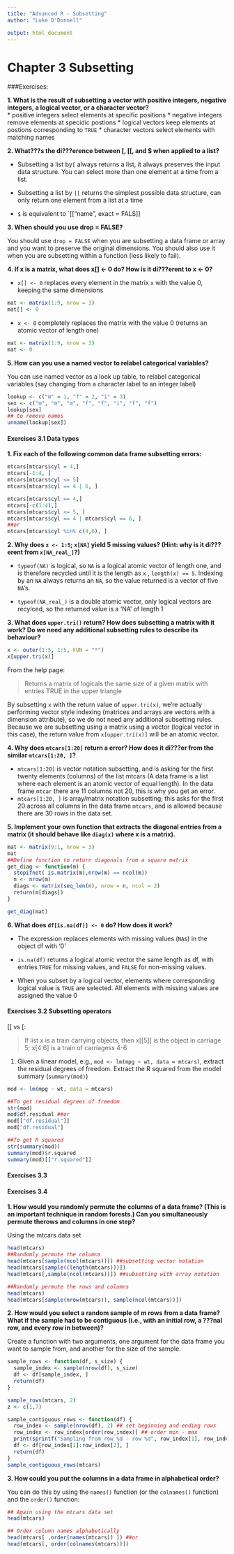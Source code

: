---
title: "Advanced R - Subsetting"
author: "Luke O'Donnell"

output: html_document
---
# __Chapter 3 Subsetting__  
  
###Exercises:  
  
  
__1. What is the result of subsetting a vector with positive integers, negative integers, a logical vector, or a character vector? __   
* positive integers select elements at specific positions
* negative integers remove elements at specidic postions
* logical vectors keep elements at postions corresponding to `TRUE`
* character vectors select elements with matching names
  
  
__2. What???s the di???erence between [, [[, and $ when applied to a list?__  

*  Subsetting a list by`[` always returns a list, it always preserves the input data structure. You can select more than one element at a time from a list. 

* Subsetting a list by `[[` returns the simplest possible data structure, can only return one element from a list at a time

* `$` is equivalent to `[["name", exact =  FALS]]
  
  
__3. When should you use drop = FALSE?__  
  
You should use `drop = FALSE` when you are subsetting a data frame or array and you want to preserve the original dimensions. You should also use it when you are subsetting within a function (less likely to fail).
  
  
__4. If x is a matrix, what does x[] <- 0 do? How is it di???erent to x <- 0?__  
  
* `x[] <- 0` replaces every element in the matrix `x` with the value 0, keeping the same dimensions
```{r}
mat <- matrix(1:9, nrow = 3)
mat[] <- 0
```

* `x <- 0` completely replaces the matrix with the value 0 (returns an atomic vector of length one)
```{r}
mat <- matrix(1:9, nrow = 3)
mat <- 0
```

  
  
__5. How can you use a named vector to relabel categorical variables?__  
  
You can use named vector as a look up table, to relabel categorical variables (say changing from a character label to an integer label) 
```{r}
lookup <- c("m" = 1, "f" = 2, "i" = 3)
sex <- c("m", "m", "m", "f", "f", "i", "f", "f")
lookup[sex]
## to remove names
unname(lookup[sex])
```

  
#### Exercises 3.1 Data types  
  
__1. Fix each of the following common data frame subsetting errors:__  

```{r eval =  FALSE}
mtcars[mtcars$cyl = 4,]
mtcars[-1:4, ]
mtcars[mtcars$cyl <= 5]
mtcars[mtcars$cyl == 4 | 6, ]
```
  
```{r}
mtcars[mtcars$cyl == 4,]
mtcars[-c(1:4),]
mtcars[mtcars$cyl <= 5, ]
mtcars[mtcars$cyl == 4 | mtcars$cyl == 6, ] 
##or
mtcars[mtcars$cyl %in% c(4,6), ]
```


__2. Why does `x <- 1:5`; `x[NA]` yield 5 missing values? (Hint: why is it di???erent from `x[NA_real_]`?)__   
  
* `typeof(NA)` is logical, so `NA` is a logical atomic vector of length one, and is therefore recycled until it is the length as `x` , `length(x) == 5`. Indexing by an `NA` always returns an `NA`, so the value returned is a vector of five `NA`'s.  
  
* `typeof(NA_real_)` is a double atomic vector, only logical vectors are recylced, so the returned value is a 'NA' of length 1


__3. What does `upper.tri()` return? How does subsetting a matrix with it work? Do we need any additional subsetting rules to describe its behaviour?__
```{r}
x <- outer(1:5, 1:5, FUN = "*")
x[upper.tri(x)]
```
From the help page:  
  
> Returns a matrix of logicals the same size of a given matrix with entries TRUE in the upper triangle  
  
By subsetting `x` with the return value of  `upper.tri(x)`, we're actually performing vector style indexing (matrices and arrays are vectors with a dimension attribute), so we do not need any additional subsetting rules. Because we are subsetting using a matrix using a vector (logical vector in this case), the return value from `x[upper.tri(x)]` will be an atomic vector.

__4. Why does `mtcars[1:20]` return a error? How does it di???er from the similar `mtcars[1:20, ]`?__  
  
 * `mtcars[1:20]` is vector notation subsetting, and is asking for the first twenty elements (columns) of the list mtcars  (A data frame is a list where each element is an atomic vector of equal length). In the data frame `mtcar` there are 11 columns not 20, this is why you get an error.
 * `mtcars[1:20, ]` is array/matrix notation subsetting; this asks for the first 20 across all columns in the data frame `mtcars`, and is allowed because there are 30 rows in the data set.  
 
__5. Implement your own function that extracts the diagonal entries from a matrix (it should behave like `diag(x)` where x is a matrix).__  
```{r}
mat <- matrix(9:1, nrow = 3)
mat
##Define function to return diagonals from a square matrix
get_diag <- function(m) {
  stopifnot( is.matrix(m),nrow(m) == ncol(m))
  n <- nrow(m)
  diags <- matrix(seq_len(n), nrow = n, ncol = 2)
  return(m[diags])
}

get_diag(mat)
```

__6. What does `df[is.na(df)] <- 0` do? How does it work?__

* The expression replaces elements with missing values (`NA`s) in the object df with '0' 

* `is.na(df)` returns a logical atomic vector the same length as df, with entries `TRUE` for missing values, and `FALSE` for non-missing values.  
  
* When you subset by a logical vector, elements where corresponding logical value is `TRUE` are selected. All elements with missing values are assigned the value 0  

#### Exercises 3.2  Subsetting operators

[[ vs [:
  
> If list x is a train carrying objects, then x[[5]] is the object in carriage 5; x[4:6] is a train of carriagess 4-6  

1. Given a linear model, e.g., `mod <- lm(mpg ~ wt, data = mtcars)`, extract the residual degrees of freedom. Extract the R squared from the model summary (`summary(mod)`)
```{r}
mod <- lm(mpg ~ wt, data = mtcars)

##To get residual degrees of freedom
str(mod)
mod$df.residual ##or
mod[["df.residual"]]
mod["df.residual"]

##To get R squared
str(summary(mod))
summary(mod)$r.squared
summary(mod)[["r.squared"]]
```

  
#### Exercises 3.3  
  
  
#### Exercises 3.4  
  
__1. How would you randomly permute the columns of a data frame? (This is an important technique in random forests.) Can you simultaneously permute therows and columns in one step?__  
  
Using the mtcars data set  
```{r}
head(mtcars)
##Randomly permute the columns
head(mtcars[sample(ncol(mtcars))]) ##subsetting vector notation
head(mtcars[sample((length(mtcars)))])
head(mtcars[,sample(ncol(mtcars))]) ##subsetting with array notation

##Randomly permute the rows and columns
head(mtcars)
head(mtcars[sample(nrow(mtcars)), sample(ncol(mtcars))])
```

__2. How would you select a random sample of m rows from a data frame? What if the sample had to be contiguous (i.e., with an initial row, a ???nal row, and every row in between)?__    
  
Create a function with two arguments, one argument for the data frame you want to sample from, and another for the size of the sample.
```{r}
sample_rows <- function(df, s_size) {
  sample_index <- sample(nrow(df), s_size)
  df <- df[sample_index, ]
  return(df)
}

sample_rows(mtcars, 2)
z <- c(1,7)

sample_contiguous_rows <- function(df) {
  row_index <- sample(nrow(df), 2) ## set beginning and ending rows
  row_index <- row_index[order(row_index)] ## order min - max
  print(sprintf("Sampling from row %d - row %d", row_index[1], row_index[2]))
  df <- df[row_index[1]:row_index[2], ]
  return(df)
}
sample_contiguous_rows(mtcars)
```

  
__3. How could you put the columns in a data frame in alphabetical order?__

You can do this by using the `names()` function (or the `colnames()` function) and the `order()` function:
```{r}
## Again using the mtcars data set
head(mtcars)

## Order column names alphabetically
head(mtcars[ ,order(names(mtcars)) ]) ##or
head(mtcars[, order(colnames(mtcars))])
```

  